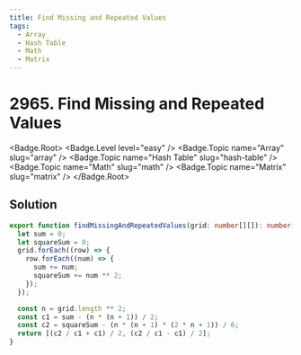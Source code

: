 ```yaml
---
title: Find Missing and Repeated Values
tags:
  - Array
  - Hash Table
  - Math
  - Matrix
---
```


# 2965. Find Missing and Repeated Values

<Badge.Root>
  <Badge.Level level="easy" />
  <Badge.Topic name="Array" slug="array" />
  <Badge.Topic name="Hash Table" slug="hash-table" />
  <Badge.Topic name="Math" slug="math" />
  <Badge.Topic name="Matrix" slug="matrix" />
</Badge.Root>

## Solution

```typescript filename="solution.ts" copy
export function findMissingAndRepeatedValues(grid: number[][]): number[] {
  let sum = 0;
  let squareSum = 0;
  grid.forEach((row) => {
    row.forEach((num) => {
      sum += num;
      squareSum += num ** 2;
    });
  });

  const n = grid.length ** 2;
  const c1 = sum - (n * (n + 1)) / 2;
  const c2 = squareSum - (n * (n + 1) * (2 * n + 1)) / 6;
  return [(c2 / c1 + c1) / 2, (c2 / c1 - c1) / 2];
}
```

<ProblemLink
  codingSite="leetcode"
  href="https://leetcode.com/problems/find-missing-and-repeated-values"
  title="Find Missing and Repeated Values"
/>
